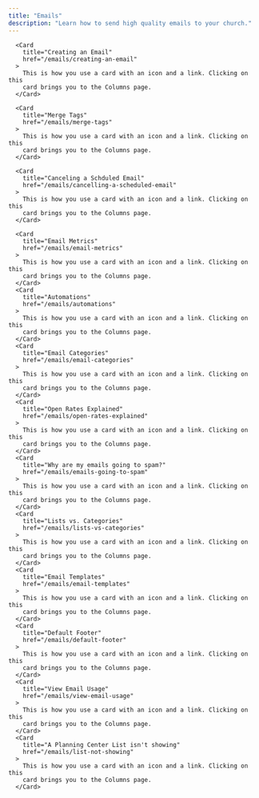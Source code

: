 ```yaml
---
title: "Emails"
description: "Learn how to send high quality emails to your church."
---
```


<div className="w-full max-w-5xl mx-auto ">
  <div className="grid grid-cols-1 gap-x-4 md:grid-cols-2 ">

      <Card
        title="Creating an Email"
        href="/emails/creating-an-email"
      >
        This is how you use a card with an icon and a link. Clicking on this
        card brings you to the Columns page.
      </Card>

      <Card
        title="Merge Tags"
        href="/emails/merge-tags"
      >
        This is how you use a card with an icon and a link. Clicking on this
        card brings you to the Columns page.
      </Card>

      <Card
        title="Canceling a Schduled Email"
        href="/emails/cancelling-a-scheduled-email"
      >
        This is how you use a card with an icon and a link. Clicking on this
        card brings you to the Columns page.
      </Card>

      <Card
        title="Email Metrics"
        href="/emails/email-metrics"
      >
        This is how you use a card with an icon and a link. Clicking on this
        card brings you to the Columns page.
      </Card>
      <Card
        title="Automations"
        href="/emails/automations"
      >
        This is how you use a card with an icon and a link. Clicking on this
        card brings you to the Columns page.
      </Card>
      <Card
        title="Email Categories"
        href="/emails/email-categories"
      >
        This is how you use a card with an icon and a link. Clicking on this
        card brings you to the Columns page.
      </Card>
      <Card
        title="Open Rates Explained"
        href="/emails/open-rates-explained"
      >
        This is how you use a card with an icon and a link. Clicking on this
        card brings you to the Columns page.
      </Card>
      <Card
        title="Why are my emails going to spam?"
        href="/emails/emails-going-to-spam"
      >
        This is how you use a card with an icon and a link. Clicking on this
        card brings you to the Columns page.
      </Card>
      <Card
        title="Lists vs. Categories"
        href="/emails/lists-vs-categories"
      >
        This is how you use a card with an icon and a link. Clicking on this
        card brings you to the Columns page.
      </Card>
      <Card
        title="Email Templates"
        href="/emails/email-templates"
      >
        This is how you use a card with an icon and a link. Clicking on this
        card brings you to the Columns page.
      </Card>
      <Card
        title="Default Footer"
        href="/emails/default-footer"
      >
        This is how you use a card with an icon and a link. Clicking on this
        card brings you to the Columns page.
      </Card>
      <Card
        title="View Email Usage"
        href="/emails/view-email-usage"
      >
        This is how you use a card with an icon and a link. Clicking on this
        card brings you to the Columns page.
      </Card>
      <Card
        title="A Planning Center List isn't showing"
        href="/emails/list-not-showing"
      >
        This is how you use a card with an icon and a link. Clicking on this
        card brings you to the Columns page.
      </Card>

  </div>
  <CTA />
</div>
